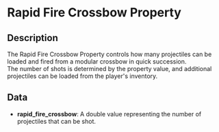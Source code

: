 # Rapid Fire Crossbow Property

## Description

 The Rapid Fire Crossbow Property controls how many projectiles can be loaded and fired from a modular crossbow in quick succession.  
The number of shots is determined by the property value, and additional projectiles can be loaded from the player's inventory.

## Data

- **rapid_fire_crossbow**:  A double value representing the number of projectiles that can be shot.

